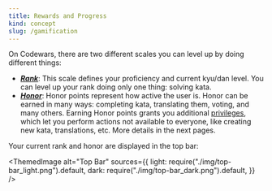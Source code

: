 ```yaml
---
title: Rewards and Progress
kind: concept
slug: /gamification
---
```



On Codewars, there are two different scales you can level up by doing different things:

- [**_Rank_**][concept-ranks]: This scale defines your proficiency and current kyu/dan level. You can level up your rank doing only one thing: solving kata.
- [**_Honor_**][concept-honor]: Honor points represent how active the user is. Honor can be earned in many ways: completing kata, translating them, voting, and many others. Earning Honor points grants you additional [privileges][concept-privileges], which let you perform actions not available to everyone, like creating new kata, translations, etc. More details in the next pages.

Your current rank and honor are displayed in the top bar:

<ThemedImage
  alt="Top Bar"
  sources={{
    light: require("./img/top-bar_light.png").default,
    dark: require("./img/top-bar_dark.png").default,
  }}
/>

[concept-ranks]: /gamification/ranks/
[concept-honor]: /gamification/honor/
[concept-privileges]: /gamification/privileges/

